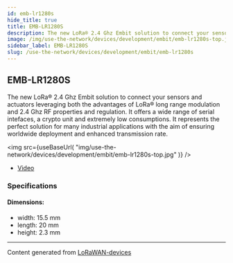 ```yaml
---
id: emb-lr1280s
hide_title: true
title: EMB-LR1280S
description: The new LoRa® 2.4 Ghz Embit solution to connect your sensors and actuators leveraging both the advantages of LoRa® long range modulation and 2.4 Ghz RF properties and regulation. It offers a wide range of serial intefaces, a crypto unit and extremely low consumptions. It represents the perfect solution for many industrial applications with the aim of ensuring worldwide deployment and enhanced transmission rate.
image: /img/use-the-network/devices/development/embit/emb-lr1280s-top.jpg
sidebar_label: EMB-LR1280S
slug: /use-the-network/devices/development/embit/emb-lr1280s
---
```



## EMB-LR1280S

The new LoRa® 2.4 Ghz Embit solution to connect your sensors and actuators leveraging both the advantages of LoRa® long range modulation and 2.4 Ghz RF properties and regulation. It offers a wide range of serial intefaces, a crypto unit and extremely low consumptions. It represents the perfect solution for many industrial applications with the aim of ensuring worldwide deployment and enhanced transmission rate.

<img
src={useBaseUrl(
"img/use-the-network/devices/development/embit/emb-lr1280s-top.jpg"
)}
/>
- [Video](https://www.youtube.com/watch?v=W9B9bqGjlVs)

### Specifications

#### Dimensions:
- width: 15.5 mm
- length: 20 mm
- height: 2.3 mm



---
Content generated from [LoRaWAN-devices](https://github.com/TheThingsNetwork/lorawan-devices)